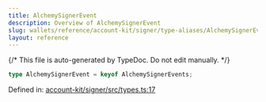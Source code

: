 ```yaml
---
title: AlchemySignerEvent
description: Overview of AlchemySignerEvent
slug: wallets/reference/account-kit/signer/type-aliases/AlchemySignerEvent
layout: reference
---
```


{/* This file is auto-generated by TypeDoc. Do not edit manually. */}

```ts
type AlchemySignerEvent = keyof AlchemySignerEvents;
```

Defined in: [account-kit/signer/src/types.ts:17](https://github.com/alchemyplatform/aa-sdk/blob/0cc60e9f694c242d91befdaa2f26cdec3ee389c5/account-kit/signer/src/types.ts#L17)
